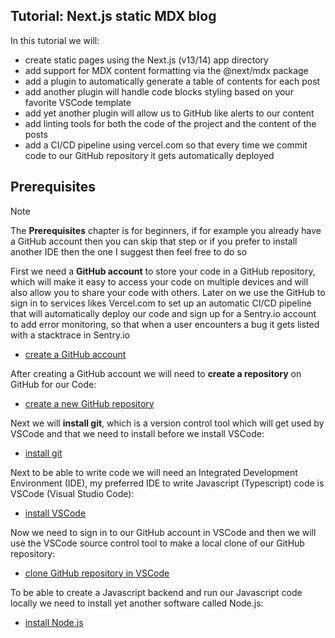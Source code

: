 <article>

# Tutorial: Next.js static MDX blog

In this tutorial we will:

* create static pages using the Next.js (v13/14) app directory
* add support for MDX content formatting via the @next/mdx package
* add a plugin to automatically generate a table of contents for each post
* add another plugin will handle code blocks styling based on your favorite VSCode template
* add yet another plugin will allow us to GitHub like alerts to our content
* add linting tools for both the code of the project and the content of the posts
* add a CI/CD pipeline using vercel.com so that every time we commit code to our GitHub repository it gets automatically deployed

## Prerequisites

> [!NOTE]  
> The **Prerequisites** chapter is for beginners, if for example you already have a GitHub account then you can skip that step or if you prefer to install another IDE then the one I suggest then feel free to do so

First we need a **GitHub account** to store your code in a GitHub repository, which will make it easy to access your code on multiple devices and will also allow you to share your code with others. Later on we use the GitHub to sign in to services likes Vercel.com to set up an automatic CI/CD pipeline that will automatically deploy our code and sign up for a Sentry.io account to add error monitoring, so that when a user encounters a bug it gets listed with a stacktrace in Sentry.io

* [create a GitHub account](/web_development/posts/github)

After creating a GitHub account we will need to **create a repository** on GitHub for our Code:

* [create a new GitHub repository](/web_development/posts/github#create-a-repository)

Next we will **install git**, which is a version control tool which will get used by VSCode and that we need to install before we install VSCode:

* [install git](/web_development/posts/git)

Next to be able to write code we will need an Integrated Development Environment (IDE), my preferred IDE to write Javascript (Typescript) code is VSCode (Visual Studio Code):

* [install VSCode](/web_development/posts/vscode)

Now we need to sign in to our GitHub account in VSCode and then we will use the VSCode source control tool to make a local clone of our GitHub repository:

* [clone GitHub repository in VSCode](/web_development/posts/vscode#cloning-your-github-repository-in-vscode)

To be able to create a Javascript backend and run our Javascript code locally we need to install yet another software called Node.js:

* [install Node.js](/web_development/posts/node-js)

</article>